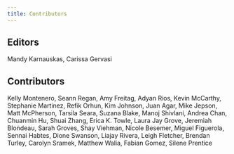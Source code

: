 ```yaml
---
title: Contributors
---
```


## **Editors** 
Mandy Karnauskas, Carissa Gervasi

## **Contributors** 
Kelly Montenero, Seann Regan, Amy Freitag, Adyan Rios, Kevin McCarthy, Stephanie Martinez, Refik Orhun, Kim Johnson, Juan Agar, Mike Jepson, Matt McPherson, Tarsila Seara, Suzana Blake, Manoj Shivlani, Andrea Chan, Chuanmin Hu, Shuai Zhang, Erica K. Towle, Laura Jay Grove, Jeremiah Blondeau, Sarah Groves, Shay Viehman, Nicole Besemer, Miguel Figuerola, Sennai Habtes, Dione Swanson, Liajay Rivera, Leigh Fletcher, Brendan Turley, Carolyn Sramek, Matthew Walia, Fabian Gomez, Silene Prentice

